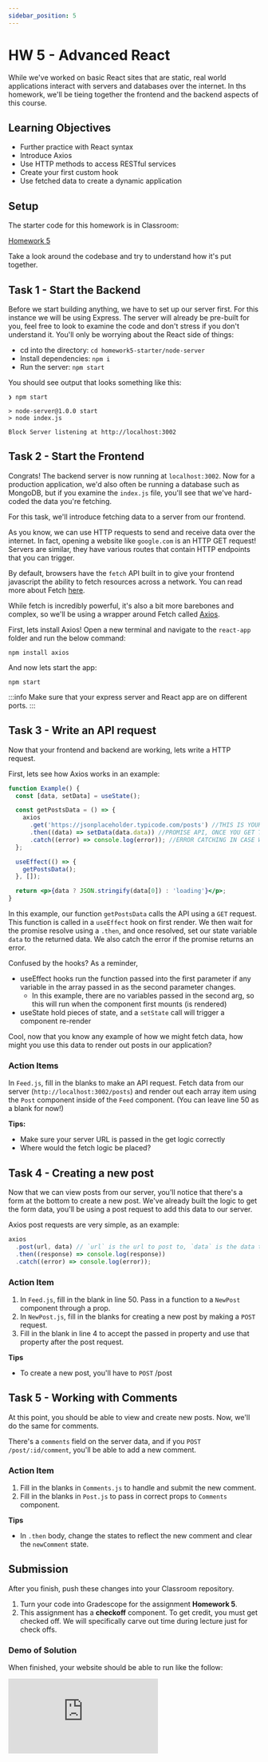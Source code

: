 ```yaml
---
sidebar_position: 5
---
```


# HW 5 - Advanced React

While we've worked on basic React sites that are static, real world applications
interact with servers and databases over the internet. In ths homework, we'll be
tieing together the frontend and the backend aspects of this course.

## Learning Objectives 

- Further practice with React syntax
- Introduce Axios
- Use HTTP methods to access RESTful services
- Create your first custom hook
- Use fetched data to create a dynamic application

## Setup

The starter code for this homework is in Classroom:

[Homework 5](https://classroom.github.com/a/bEYzWDu3)

Take a look around the codebase and try to understand how it's put together.

## Task 1 - Start the Backend

Before we start building anything, we have to set up our server first. For this
instance we will be using Express. The server will already be pre-built for you,
feel free to look to examine the code and don't stress if you don't understand
it. You'll only be worrying about the React side of things:

- cd into the directory: `cd homework5-starter/node-server`
- Install dependencies: `npm i`
- Run the server: `npm start`

You should see output that looks something like this:

```shell
❯ npm start

> node-server@1.0.0 start
> node index.js

Block Server listening at http://localhost:3002
```

## Task 2 - Start the Frontend

Congrats! The backend server is now running at `localhost:3002`. Now for a
production application, we'd also often be running a database such as MongoDB,
but if you examine the `index.js` file, you'll see that we've hard-coded the data you're
fetching.

For this task, we'll introduce fetching data to a server from our frontend.

As you know, we can use HTTP requests to send and receive data over the
internet. In fact, opening a website like `google.com` is an HTTP GET request!
Servers are similar, they have various routes that contain HTTP endpoints that
you can trigger.

By default, browsers have the `fetch` API built in to give your frontend
javascript the ability to fetch resources across a network. You can read more
about Fetch [here](https://developer.mozilla.org/en-US/docs/Web/API/Fetch_API).

While fetch is incredibly powerful, it's also a bit more barebones and complex,
so we'll be using a wrapper around Fetch called
[Axios](https://axios-http.com/docs/intro).

First, lets install Axios! Open a new terminal and navigate to the `react-app` folder and run the below command:

```shell
npm install axios
```

And now lets start the app:

```npm
npm start
```

:::info Make sure that your express server and React app are on different ports.
:::

## Task 3 - Write an API request

Now that your frontend and backend are working, lets write a HTTP request.

First, lets see how Axios works in an example:

```jsx live
function Example() {
  const [data, setData] = useState();

  const getPostsData = () => {
    axios
      .get('https://jsonplaceholder.typicode.com/posts') //THIS IS YOUR URL OF YOUR API
      .then((data) => setData(data.data)) //PROMISE API, ONCE YOU GET THE DATA WHAT DO YOU WANT TO DO WITH IT?
      .catch((error) => console.log(error)); //ERROR CATCHING IN CASE WE RECEIVE AN ERROR RECIEVING THE DATA
  };

  useEffect(() => {
    getPostsData();
  }, []);

  return <p>{data ? JSON.stringify(data[0]) : 'loading'}</p>;
}
```

In this example, our function `getPostsData` calls the API using a `GET`
request. This function is called in a `useEffect` hook on first render. We then
wait for the promise resolve using a `.then`, and once resolved, set our state
variable `data` to the returned data. We also catch the error if the promise
returns an error.

Confused by the hooks? As a reminder,

- useEffect hooks run the function passed into the first parameter if any
  variable in the array passed in as the second parameter changes.
  - In this example, there are no variables passed in the second arg, so this
    will run when the component first mounts (is rendered)
- useState hold pieces of state, and a `setState` call will trigger a component
  re-render

Cool, now that you know any example of how we might fetch data, how might you
use this data to render out posts in our application?

### Action Items

In `Feed.js`, fill in the blanks to make an API request. Fetch data from our server (`http://localhost:3002/posts`) and render out each
array item using the `Post` component inside of the `Feed` component. (You can leave line 50 as a blank for now!)

**Tips:**

- Make sure your server URL is passed in the get logic correctly
- Where would the fetch logic be placed?

## Task 4 - Creating a new post

Now that we can view posts from our server, you'll notice that there's a form at
the bottom to create a new post. We've already built the logic to get the form
data, you'll be using a post request to add this data to our server.

Axios post requests are very simple, as an example:

```js
axios
  .post(url, data) // `url` is the url to post to, `data` is the data to send in the body of the HTTP request
  .then((response) => console.log(response))
  .catch((error) => console.log(error));
```

### Action Item

1. In `Feed.js`, fill in the blank in line 50. Pass in a function to a `NewPost` component through a prop.
2. In `NewPost.js`, fill in the blanks for creating a new post by making a `POST` request.
3. Fill in the blank in line 4 to accept the passed in property and use that property after the post request.

**Tips**

- To create a new post, you'll have to `POST` /post

## Task 5 - Working with Comments

At this point, you should be able to view and create new posts. Now, we'll do
the same for comments.

There's a `comments` field on the server data, and if you `POST`
`/post/:id/comment`, you'll be able to add a new comment.

### Action Item

1. Fill in the blanks in `Comments.js` to handle and submit the new comment.
2. Fill in the blanks in `Post.js` to pass in correct props to `Comments` component.

**Tips**
- In `.then` body, change the states to reflect the new comment and clear the `newComment` state.


## Submission

After you finish, push these changes into your Classroom repository.

1. Turn your code into Gradescope for the assignment **Homework 5**.
2. This assignment has a **checkoff** component. To get credit,
you must get checked off. We will specifically carve out time during lecture just for check offs.


### Demo of Solution

When finished, your website should be able to run like the follow:

<iframe
  src="https://www.loom.com/embed/843dd029aa584d1398b129145b8d5968"
  frameborder="0"
  webkitallowfullscreen
  mozallowfullscreen
  allowfullscreen
  style={{ height: '300px' }}
/>

Note the UI doesn't have to be the same.

---

**Contributors**

- [Caelin Sutch](https://www.linkedin.com/in/caelinsutch)
- Rebecca Won
- Ethan Pang
